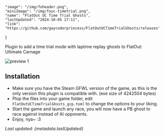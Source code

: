    "image": "/img/foheader.png",
    "miniImage": "/img/fouc-timetrial.png",
    "name": "FlatOut UC Time Trial Ghosts",
    "lastUpdated": "2024-10-05 17:11",
    "link": "https://github.com/gaycoderprincess/FlatOutUCTimeTrialGhosts/releases"
}

Plugin to add a time trial mode with laptime replay ghosts to FlatOut: Ultimate Carnage

![preview 1](https://i.imgur.com/0NFTCiL.png)

## Installation

- Make sure you have the Steam GFWL version of the game, as this is the only version this plugin is compatible with. (exe size of 4242504 bytes)
- Plop the files into your game folder, edit `FlatOutUCTimeTrialGhosts_gcp.toml` to change the options to your liking.
- Start the game and launch any race, you will now have a PB ghost to race against instead of AI opponents.
- Enjoy, nya~ :3

_Last updated: {metadata.lastUpdated}_